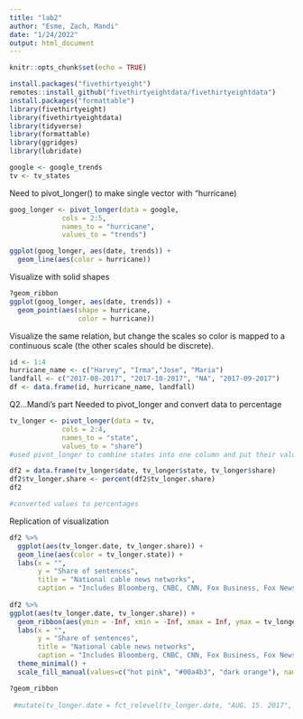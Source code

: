 ```yaml
---
title: "lab2"
author: "Esme, Zach, Mandi"
date: "1/24/2022"
output: html_document
---
```


```r
knitr::opts_chunk$set(echo = TRUE)
```

```r
install.packages("fivethirtyeight")
remotes::install_github("fivethirtyeightdata/fivethirtyeightdata")
install.packages("formattable")
library(fivethirtyeight)
library(fivethirtyeightdata)
library(tidyverse)
library(formattable)
library(ggridges)
library(lubridate)
```


```r
google <- google_trends
tv <- tv_states
```

Need to pivot_longer() to make single vector with "hurricane)
```r
goog_longer <- pivot_longer(data = google,
             cols = 2:5,
             names_to = "hurricane",
             values_to = "trends")
```

```r
ggplot(goog_longer, aes(date, trends)) +
  geom_line(aes(color = hurricane))
```

Visualize with solid shapes
```r
?geom_ribbon
ggplot(goog_longer, aes(date, trends)) +
  geom_point(aes(shape = hurricane,
                 color = hurricane))
```

Visualize the same relation, but change the scales so color is mapped to a continuous scale (the other scales should be discrete).
```r
id <- 1:4
hurricane_name <- c("Harvey", "Irma","Jose", "Maria")
landfall <- c("2017-08-2017", "2017-10-2017", "NA", "2017-09-2017")
df <- data.frame(id, hurricane_name, landfall)
```

Q2...Mandi's part
Needed to pivot_longer and convert data to percentage
```r
tv_longer <- pivot_longer(data = tv,
             cols = 2:4,
             names_to = "state",
             values_to = "share")
#used pivot_longer to combine states into one column and put their values in another

df2 = data.frame(tv_longer$date, tv_longer$state, tv_longer$share)
df2$tv_longer.share <- percent(df2$tv_longer.share)
df2

#converted values to percentages

```





Replication of visualization 
```r
df2 %>% 
  ggplot(aes(tv_longer.date, tv_longer.share)) +
  geom_line(aes(color = tv_longer.state)) +
  labs(x = "", 
       y = "Share of sentences", 
       title = "National cable news networks", 
       caption = "Includes Bloomberg, CNBC, CNN, Fox Business, Fox News and MSNBC.")
 
df2 %>% 
ggplot(aes(tv_longer.date, tv_longer.share)) +
  geom_ribbon(aes(ymin = -Inf, xmin = -Inf, xmax = Inf, ymax = tv_longer.share, fill = tv_longer.state)) +
  labs(x = "", 
       y = "Share of sentences", 
       title = "National cable news networks", 
       caption = "Includes Bloomberg, CNBC, CNN, Fox Business, Fox News and MSNBC.") +
  theme_minimal() +
  scale_fill_manual(values=c("hot pink", "#00a4b3", "dark orange"), name="fill")

?geom_ribbon
  
 #mutate(tv_longer.date = fct_relevel(tv_longer.date, "AUG. 15. 2017", "SEPT. 1", "SEPT. 15", "OCT. 1")) %>% 




```


